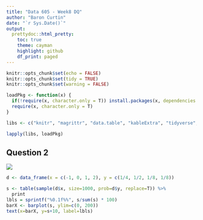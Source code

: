 ```yaml
---
title: "Data 605 - Week8 DQ"
author: "Baron Curtin"
date: "`r Sys.Date()`"
output:
  prettydoc::html_pretty:
    toc: true
    theme: cayman
    highlight: github
    df_print: paged
---
```


```r
knitr::opts_chunk$set(echo = FALSE)
knitr::opts_chunk$set(tidy = TRUE)
knitr::opts_chunk$set(warning = FALSE)

loadPkg <- function(x) {
  if(!require(x, character.only = T)) install.packages(x, dependencies = T, repos = "http://cran.us.r-project.org")
  require(x, character.only = T)
}

libs <- c("knitr", "magrittr", "data.table", "kableExtra", "tidyverse", "matlib", "combinat")

lapply(libs, loadPkg)
```

## Question 2
![](./pics/dq.png)

```r
d <- data_frame(x = c(-1, 0, 1, 2), y = c(1/4, 1/2, 1/8, 1/8))

s <- table(sample(d$x, size=1000, prob=d$y, replace=T)) %>%
  print
lbls = sprintf("%0.1f%%", s/sum(s) * 100)
barX <- barplot(s, ylim=c(0, 200))
text(x=barX, y=s+10, label=lbls)
```

